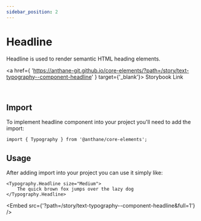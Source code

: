 ```yaml
---
sidebar_position: 2
---
```



# Headline

Headline is used to render semantic HTML heading elements.

<a
	href={
		'https://anthane-git.github.io/core-elements/?path=/story/text-typography--component-headline'
	}
	target={'_blank'}>
	Storybook Link
</a>

<br />

## Import

To implement headline component into your project you'll need to add the import:

```tsx
import { Typography } from '@anthane/core-elements';
```

## Usage

After adding import into your project you can use it simply like:

```tsx
<Typography.Headline size="Medium">
	The quick brown fox jumps over the lazy dog
</Typography.Headline>
```

<Embed src={'?path=/story/text-typography--component-headline&full=1'} />
